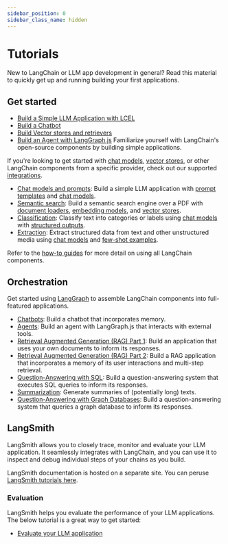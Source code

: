 ```yaml
---
sidebar_position: 0
sidebar_class_name: hidden
---
```


# Tutorials

New to LangChain or LLM app development in general? Read this material to quickly get up and running building your first applications.

## Get started

- [Build a Simple LLM Application with LCEL](/docs/tutorials/llm_chain)
- [Build a Chatbot](/docs/tutorials/chatbot)
- [Build Vector stores and retrievers](/docs/tutorials/vectorstores_retrievers)
- [Build an Agent with LangGraph.js](https://langchain-ai.github.io/langgraphjs/tutorials/quickstart/)
  Familiarize yourself with LangChain's open-source components by building simple applications.

If you're looking to get started with [chat models](/docs/integrations/chat/), [vector stores](/docs/integrations/vectorstores/),
or other LangChain components from a specific provider, check out our supported [integrations](/docs/integrations/platforms/).

- [Chat models and prompts](/docs/tutorials/llm_chain): Build a simple LLM application with [prompt templates](/docs/concepts/prompt_templates) and [chat models](/docs/concepts/chat_models).
- [Semantic search](/docs/tutorials/retrievers): Build a semantic search engine over a PDF with [document loaders](/docs/concepts/document_loaders), [embedding models](/docs/concepts/embedding_models/), and [vector stores](/docs/concepts/vectorstores/).
- [Classification](/docs/tutorials/classification): Classify text into categories or labels using [chat models](/docs/concepts/chat_models) with [structured outputs](/docs/concepts/structured_outputs/).
- [Extraction](/docs/tutorials/extraction): Extract structured data from text and other unstructured media using [chat models](/docs/concepts/chat_models) and [few-shot examples](/docs/concepts/few_shot_prompting/).

Refer to the [how-to guides](/docs/how_to) for more detail on using all LangChain components.

## Orchestration

Get started using [LangGraph](https://langchain-ai.github.io/langgraphjs/) to assemble LangChain components into full-featured applications.

- [Chatbots](/docs/tutorials/chatbot): Build a chatbot that incorporates memory.
- [Agents](https://langchain-ai.github.io/langgraphjs/tutorials/quickstart/): Build an agent with LangGraph.js that interacts with external tools.
- [Retrieval Augmented Generation (RAG) Part 1](/docs/tutorials/rag): Build an application that uses your own documents to inform its responses.
- [Retrieval Augmented Generation (RAG) Part 2](/docs/tutorials/qa_chat_history): Build a RAG application that incorporates a memory of its user interactions and multi-step retrieval.
- [Question-Answering with SQL](/docs/tutorials/sql_qa): Build a question-answering system that executes SQL queries to inform its responses.
- [Summarization](/docs/tutorials/summarization): Generate summaries of (potentially long) texts.
- [Question-Answering with Graph Databases](/docs/tutorials/graph): Build a question-answering system that queries a graph database to inform its responses.

## LangSmith

LangSmith allows you to closely trace, monitor and evaluate your LLM application.
It seamlessly integrates with LangChain, and you can use it to inspect and debug individual steps of your chains as you build.

LangSmith documentation is hosted on a separate site.
You can peruse [LangSmith tutorials here](https://docs.smith.langchain.com/tutorials/).

### Evaluation

LangSmith helps you evaluate the performance of your LLM applications. The below tutorial is a great way to get started:

- [Evaluate your LLM application](https://docs.smith.langchain.com/tutorials/Developers/evaluation)
